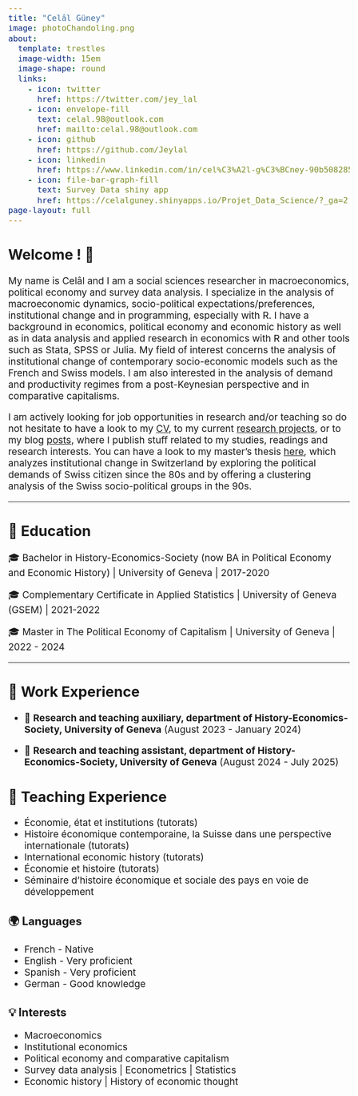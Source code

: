 ```yaml
---
title: "Celâl Güney"
image: photoChandoling.png
about:
  template: trestles
  image-width: 15em
  image-shape: round
  links:
    - icon: twitter
      href: https://twitter.com/jey_lal
    - icon: envelope-fill
      text: celal.98@outlook.com
      href: mailto:celal.98@outlook.com
    - icon: github
      href: https://github.com/Jeylal
    - icon: linkedin
      href: https://www.linkedin.com/in/cel%C3%A2l-g%C3%BCney-90b508285/?originalSubdomain=ch
    - icon: file-bar-graph-fill
      text: Survey Data shiny app
      href: https://celalguney.shinyapps.io/Projet_Data_Science/?_ga=2.255792968.1974330428.1680436983-1453518093.1673880491 
page-layout: full
---
```


```{=html}
<style>
body {
  font-size: 19px;
}
h1 {
  font-size: 2.5em;
}
</style>
```

## Welcome ! 👋

My name is Celâl and I am a social sciences researcher in macroeconomics, political economy and survey data analysis. I specialize in the analysis of macroeconomic dynamics, socio-political expectations/preferences, institutional change and in programming, especially with R. I have a background in economics, political economy and economic history as well as in data analysis and applied research in economics with R and other tools such as Stata, SPSS or Julia. My field of interest concerns the analysis of institutional change of contemporary socio-economic models such as the French and Swiss models. I am also interested in the analysis of demand and productivity regimes from a post-Keynesian perspective and in comparative capitalisms.

I am actively looking for job opportunities in research and/or teaching so do not hesitate to have a look to my  [CV](https://raw.githubusercontent.com/Jeylal/celalguney/master/cv.pdf), to my current  [research projects](https://jeylal.github.io/celalguney/research.html), or to my blog [posts](https://jeylal.github.io/celalguney/), where I publish stuff related to my studies, readings and research interests. You can have a look to my master's thesis [here](https://jeylal.github.io/master-thesis/), which analyzes institutional change in Switzerland by exploring the political demands of Swiss citizen since the 80s and by offering a clustering analysis of the Swiss socio-political groups in the 90s.

------------------------------------------------------------------------

## 📖 Education

🎓 Bachelor in History-Economics-Society (now BA in Political Economy and Economic History) \| University of Geneva \| 2017-2020

🎓 Complementary Certificate in Applied Statistics \| University of Geneva (GSEM) \| 2021-2022

🎓 Master in The Political Economy of Capitalism \| University of Geneva \| 2022 - 2024

------------------------------------------------------------------------

## 💼 Work Experience

- 🏫 **Research and teaching auxiliary, department of History-Economics-Society, University of Geneva** (August 2023 - January 2024)

- 🏫 **Research and teaching assistant, department of History-Economics-Society, University of Geneva** (August 2024 - July 2025)

## 💼 Teaching Experience

- Économie, état et institutions (tutorats)
- Histoire économique contemporaine, la Suisse dans une perspective internationale (tutorats)
- International economic history (tutorats)
- Économie et histoire (tutorats)
- Séminaire d'histoire économique et sociale des pays en voie de développement 

::::: grid
::: g-col-6
### 🌍 Languages

-   French - Native\
-   English - Very proficient\
-   Spanish - Very proficient\
-   German - Good knowledge\
:::

::: g-col-6
### 💡 Interests

-   Macroeconomics\
-   Institutional economics\
-   Political economy and comparative capitalism\
-   Survey data analysis \| Econometrics \| Statistics\
-   Economic history \| History of economic thought\
:::
:::::
